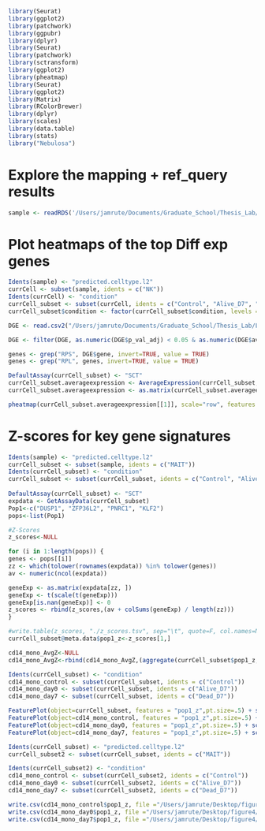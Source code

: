```r
library(Seurat)
library(ggplot2)
library(patchwork)
library(ggpubr)
library(dplyr)
library(Seurat)
library(patchwork)
library(sctransform)
library(ggplot2)
library(pheatmap)
library(Seurat)
library(ggplot2)
library(Matrix)
library(RColorBrewer)
library(dplyr)
library(scales)
library(data.table)
library(stats)
library("Nebulosa")
```

# Explore the mapping + ref_query results
```r
sample <- readRDS('/Users/jamrute/Documents/Graduate_School/Thesis_Lab/Lavine_Projects/Primary/COVID19_PBMC/azimuth/ref_query/cleaned_withPlatelets_query.rds')
```

# Plot heatmaps of the top Diff exp genes
```r
Idents(sample) <- "predicted.celltype.l2"
currCell <- subset(sample, idents = c("NK"))
Idents(currCell) <- "condition"
currCell_subset <- subset(currCell, idents = c("Control", "Alive_D7", "Dead_D7"))
currCell_subset$condition <- factor(currCell_subset$condition, levels = c("Control", "Alive_D7", "Dead_D7"), ordered = TRUE)

DGE <- read.csv2("/Users/jamrute/Documents/Graduate_School/Thesis_Lab/Lavine_Projects/Primary/COVID19_PBMC/azimuth/ref_query/single_cell_DGE/AliveD7_DeadD7/DE_NK.csv", header=TRUE, sep=',', row.names = 1)

DGE <- filter(DGE, as.numeric(DGE$p_val_adj) < 0.05 & as.numeric(DGE$avg_log2FC) > 0.5)

genes <- grep("RPS", DGE$gene, invert=TRUE, value = TRUE)
genes <- grep("RPL", genes, invert=TRUE, value = TRUE)

DefaultAssay(currCell_subset) <- "SCT"
currCell_subset.averageexpression <- AverageExpression(currCell_subset, features = genes, group.by = "condition", assays = "SCT")
currCell_subset.averageexpression <- as.matrix(currCell_subset.averageexpression)
```

```r
pheatmap(currCell_subset.averageexpression[[1]], scale="row", features = genes,col=colorspace::diverge_hsv(240), cexCol=0.5, cellwidth=8, cluster_rows=TRUE, fontsize_row=6, fontsize_col=6, cluster_cols = FALSE, legend = FALSE, cellheight = 8)
```

# Z-scores for key gene signatures
```r
Idents(sample) <- "predicted.celltype.l2"
currCell_subset <- subset(sample, idents = c("MAIT"))
Idents(currCell_subset) <- "condition"
currCell_subset <- subset(currCell_subset, idents = c("Control", "Alive_D7", "Dead_D7"))
  
DefaultAssay(currCell_subset) <- "SCT"
expdata <- GetAssayData(currCell_subset)
Pop1<-c("DUSP1", "ZFP36L2", "PNRC1", "KLF2")
pops<-list(Pop1)

#Z-Scores
z_scores<-NULL

for (i in 1:length(pops)) {
genes <- pops[[i]]
zz <- which(tolower(rownames(expdata)) %in% tolower(genes))
av <- numeric(ncol(expdata))

geneExp <- as.matrix(expdata[zz, ])
geneExp <- t(scale(t(geneExp)))
geneExp[is.nan(geneExp)] <- 0
z_scores <- rbind(z_scores,(av + colSums(geneExp) / length(zz)))
}

#write.table(z_scores, "./z_scores.tsv", sep="\t", quote=F, col.names=NA)
currCell_subset@meta.data$pop1_z<-z_scores[1,]

cd14_mono_AvgZ<-NULL
cd14_mono_AvgZ<-rbind(cd14_mono_AvgZ,(aggregate(currCell_subset$pop1_z, by=list(cluster=currCell_subset@active.ident), mean)[,2]))

Idents(currCell_subset) <- "condition"
cd14_mono_control <- subset(currCell_subset, idents = c("Control"))
cd14_mono_day0 <- subset(currCell_subset, idents = c("Alive_D7"))
cd14_mono_day7 <- subset(currCell_subset, idents = c("Dead_D7"))
```

```r
FeaturePlot(object=currCell_subset, features = "pop1_z",pt.size=.5) + scale_color_gradientn(colors=c("blue","turquoise2","yellow","red","red4"), oob=scales::squish, limits=c(0,1)) + xlim(-6, -2) + ylim(-1, 1.5)
FeaturePlot(object=cd14_mono_control, features = "pop1_z",pt.size=.5) + scale_color_gradientn(colors=c("blue","turquoise2","yellow","red","red4"), oob=scales::squish, limits=c(0,1)) + xlim(-6, -2) + ylim(-1, 1.5)
FeaturePlot(object=cd14_mono_day0, features = "pop1_z",pt.size=.5) + scale_color_gradientn(colors=c("blue","turquoise2","yellow","red","red4"), oob=scales::squish, limits=c(0,1)) + xlim(-6, -2) + ylim(-1, 1.5)
FeaturePlot(object=cd14_mono_day7, features = "pop1_z",pt.size=.5) + scale_color_gradientn(colors=c("blue","turquoise2","yellow","red","red4"), oob=scales::squish, limits=c(0,1)) + xlim(-6, -2) + ylim(-1, 1.5)
```

```r
Idents(currCell_subset) <- "predicted.celltype.l2"
currCell_subset2 <- subset(currCell_subset, idents = c("MAIT"))

Idents(currCell_subset2) <- "condition"
cd14_mono_control <- subset(currCell_subset2, idents = c("Control"))
cd14_mono_day0 <- subset(currCell_subset2, idents = c("Alive_D7"))
cd14_mono_day7 <- subset(currCell_subset2, idents = c("Dead_D7"))

write.csv(cd14_mono_control$pop1_z, file ="/Users/jamrute/Desktop/figure4/MAIT/cc_control.csv", quote = FALSE)
write.csv(cd14_mono_day0$pop1_z, file ="/Users/jamrute/Desktop/figure4/MAIT/cc_aliveD7.csv", quote = FALSE)
write.csv(cd14_mono_day7$pop1_z, file ="/Users/jamrute/Desktop/figure4/MAIT/cc_deadD7.csv", quote = FALSE)
```












